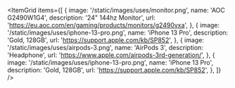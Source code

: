 

<ItemGrid
  items={[
    {
      image: '/static/images/uses/monitor.png',
      name: 'AOC G2490W1G4',
      description: '24" 144hz Monitor',
      url: 'https://eu.aoc.com/en/gaming/products/monitors/g2490vxa',
    },
    {
      image: '/static/images/uses/iphone-13-pro.png',
      name: 'iPhone 13 Pro',
      description: 'Gold, 128GB',
      url: 'https://support.apple.com/kb/SP852',
    },
    {
      image: '/static/images/uses/airpods-3.png',
      name: 'AirPods 3',
      description: 'Headphone',
      url: 'https://www.apple.com/airpods-3rd-generation/',
    },
    {
      image: '/static/images/uses/iphone-13-pro.png',
      name: 'iPhone 13 Pro',
      description: 'Gold, 128GB',
      url: 'https://support.apple.com/kb/SP852',
    },
  ]}
/>
